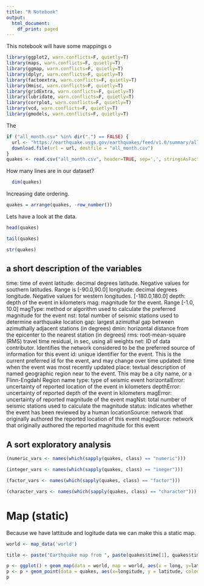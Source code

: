 ```yaml
---
title: "R Notebook"
output:
  html_document:
    df_print: paged
---
```


This notebook will have some mappings o


```r
library(ggplot2, warn.conflicts=F, quietly=T)
library(maps, warn.conflicts=F, quietly=T)
library(ggmap, warn.conflicts=F, quietly=T)
library(dplyr, warn.conflicts=F, quietly=T)
library(factoextra, warn.conflicts=F, quietly=T)
library(Hmisc, warn.conflicts=F, quietly=T)
library(gridExtra, warn.conflicts=F, quietly=T)
library(lubridate, warn.conflicts=F, quietly=T)
library(corrplot, warn.conflicts=F, quietly=T)
library(vcd, warn.conflicts=F, quietly=T)
library(gmodels, warn.conflicts=F, quietly=T)

```

The

```r
if ("all_month.csv" %in% dir(".") == FALSE) {
  url <- "https://earthquake.usgs.gov/earthquakes/feed/v1.0/summary/all_month.csv"
  download.file(url = url, destfile = "all_month.csv")
}
quakes <- read.csv("all_month.csv", header=TRUE, sep=',', stringsAsFactors = FALSE)
```

How many lines are in our dataset? 

```r
  dim(quakes)
```

Increasing date ordering. 

```r
quakes = arrange(quakes, -row_number())
```

Lets have a look at the data. 

```r
head(quakes)
```

```r
tail(quakes)
```

```r
str(quakes)
```

## a short description of the variables 

time: time of event
latitude: decimal degrees latitude. Negative values for southern latitudes. Range is [-90.0,90.0]
longitude: decimal degrees longitude. Negative values for western longitudes. [-180.0,180.0]
depth: depth of the event in kilometers
mag: magnitude for the event. Range [-1.0, 10.0]
magType: method or algorithm used to calculate the preferred magnitude for the event
nst: total number of seismic stations used to determine earthquake location
gap: largest azimuthal gap between azimuthally adjacent stations (in degrees)
dmin: horizontal distance from the epicenter to the nearest station (in degrees)
rms: root-mean-square (RMS) travel time residual, in sec, using all weights
net: ID of  data contributor. Identifies the network considered to be the preferred source of information for this event
id: unique identifier for the event. This is the current preferred id for the event, and may change over time
updated: time when the event was most recently updated
place: textual description of named geographic region near to the event. This may be a city name, or a Flinn-Engdahl Region name
type: type of seismic event
horizontalError: uncertainty of reported location of the event in kilometers
depthError: uncertainty of reported depth of the event in kilometers
magError: uncertainty of reported magnitude of the event
magNst: total number of seismic stations used to calculate the magnitude
status: indicates whether the event has been reviewed by a human
locationSource: network that originally authored the reported location of this event
magSource: network that originally authored the reported magnitude for this event

## A sort exploratory analysis

```r
(numeric_vars <- names(which(sapply(quakes, class) == "numeric")))

(integer_vars <- names(which(sapply(quakes, class) == "ineger")))

(factor_vars <- names(which(sapply(quakes, class) == "factor")))

(character_vars <- names(which(sapply(quakes, class) == "character")))

```


# Map (static)

Because we have lattitude and logitude data we can make this a static map. 

```r

world <- map_data('world')

title <- paste("Earthquake map from ", paste(quakes$time[1], quakes$time[nrow(quakes)], sep = " to "))

p <- ggplot() + geom_map(data = world, map = world, aes(x = long, y=lat, group=group, map_id=region), fill="white", colour="#7f7f7f", size=0.5)
p <- p + geom_point(data = quakes, aes(x=longitude, y = latitude, colour = mag)) + scale_colour_gradient(low = "#fee8c8",high = "#e34a33") + ggtitle(title)
p

```